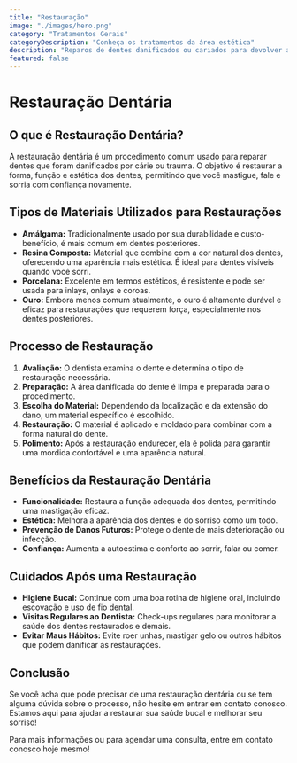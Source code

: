```yaml
---
title: "Restauração"
image: "./images/hero.png"
category: "Tratamentos Gerais"
categoryDescription: "Conheça os tratamentos da área estética"
description: "Reparos de dentes danificados ou cariados para devolver a forma e a função do dente"
featured: false
---
```


# Restauração Dentária

## O que é Restauração Dentária?

A restauração dentária é um procedimento comum usado para reparar dentes que foram danificados por cárie ou trauma. O objetivo é restaurar a forma, função e estética dos dentes, permitindo que você mastigue, fale e sorria com confiança novamente.

## Tipos de Materiais Utilizados para Restaurações

- **Amálgama:** Tradicionalmente usado por sua durabilidade e custo-benefício, é mais comum em dentes posteriores.
- **Resina Composta:** Material que combina com a cor natural dos dentes, oferecendo uma aparência mais estética. É ideal para dentes visíveis quando você sorri.
- **Porcelana:** Excelente em termos estéticos, é resistente e pode ser usada para inlays, onlays e coroas.
- **Ouro:** Embora menos comum atualmente, o ouro é altamente durável e eficaz para restaurações que requerem força, especialmente nos dentes posteriores.

## Processo de Restauração

1. **Avaliação:** O dentista examina o dente e determina o tipo de restauração necessária.
2. **Preparação:** A área danificada do dente é limpa e preparada para o procedimento.
3. **Escolha do Material:** Dependendo da localização e da extensão do dano, um material específico é escolhido.
4. **Restauração:** O material é aplicado e moldado para combinar com a forma natural do dente.
5. **Polimento:** Após a restauração endurecer, ela é polida para garantir uma mordida confortável e uma aparência natural.

## Benefícios da Restauração Dentária

- **Funcionalidade:** Restaura a função adequada dos dentes, permitindo uma mastigação eficaz.
- **Estética:** Melhora a aparência dos dentes e do sorriso como um todo.
- **Prevenção de Danos Futuros:** Protege o dente de mais deterioração ou infecção.
- **Confiança:** Aumenta a autoestima e conforto ao sorrir, falar ou comer.

## Cuidados Após uma Restauração

- **Higiene Bucal:** Continue com uma boa rotina de higiene oral, incluindo escovação e uso de fio dental.
- **Visitas Regulares ao Dentista:** Check-ups regulares para monitorar a saúde dos dentes restaurados e demais.
- **Evitar Maus Hábitos:** Evite roer unhas, mastigar gelo ou outros hábitos que podem danificar as restaurações.

## Conclusão

Se você acha que pode precisar de uma restauração dentária ou se tem alguma dúvida sobre o processo, não hesite em entrar em contato conosco. Estamos aqui para ajudar a restaurar sua saúde bucal e melhorar seu sorriso!

Para mais informações ou para agendar uma consulta, entre em contato conosco hoje mesmo!
